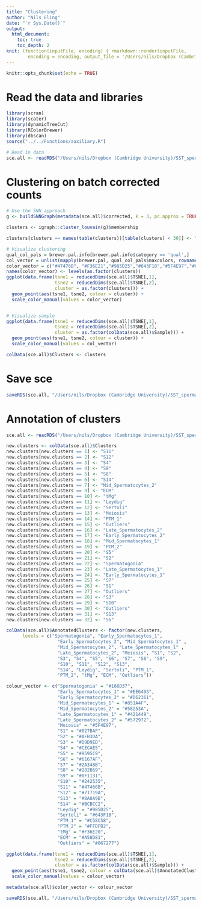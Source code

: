 ```yaml
---
title: "Clustering"
author: "Nils Eling"
date: "`r Sys.Date()`"
output: 
  html_document:
    toc: true
    toc_depth: 2
knit: (function(inputFile, encoding) { rmarkdown::render(inputFile, 
        encoding = encoding, output_file = '/Users/nils/Dropbox (Cambridge University)/SST_spermatocytes/Analysis/10X/Preprocessing/QualityControl/Clustering.html') })
---
```


```r
knitr::opts_chunk$set(echo = TRUE)
```

# Read the data and libraries

```r
library(scran)
library(scater)
library(dynamicTreeCut)
library(RColorBrewer)
library(dbscan)
source("../../Functions/auxiliary.R")

# Read in data
sce.all <- readRDS("/Users/nils/Dropbox (Cambridge University)/SST_spermatocytes/Analysis/data/10X_data/SCE_all_BatchCorrected.rds")
```

# Clustering on batch corrected counts

```r
# Use the SNN approach
g <- buildSNNGraph(metadata(sce.all)$corrected, k = 3, pc.approx = TRUE)

clusters <- igraph::cluster_louvain(g)$membership

clusters[clusters == names(table(clusters))[table(clusters) < 30]] <- "Outliers"

# Visualize clustering
qual_col_pals = brewer.pal.info[brewer.pal.info$category == 'qual',]
col_vector = unlist(mapply(brewer.pal, qual_col_pals$maxcolors, rownames(qual_col_pals)))
color_vector = c("#47476B", "#F36E21","#985D25","#643F18","#5F4E97","#C58C58","#B19B31","#572972","#D62261","#851A4F","#FFDFB2","#71719A","#9595C9","#AFB3DA","#176D38","#421449","#EE6493","#2A348B","#827BAF","#93381F","#D9D9ED","#242435","#CECAE5","#067277","#8A8A9B","#6167AF","#0F1131","#282B69","#BCBCC2","#4A1028","#A58D81","#ff00ff")
names(color_vector) <- levels(as.factor(clusters))
ggplot(data.frame(tsne1 = reducedDims(sce.all)$TSNE[,1],
                  tsne2 = reducedDims(sce.all)$TSNE[,2],
                  cluster = as.factor(clusters))) +
  geom_point(aes(tsne1, tsne2, colour = cluster)) +
  scale_color_manual(values = color_vector)


# Visualize sample
ggplot(data.frame(tsne1 = reducedDims(sce.all)$TSNE[,1],
                  tsne2 = reducedDims(sce.all)$TSNE[,2],
                  cluster = as.factor(colData(sce.all)$Sample))) +
  geom_point(aes(tsne1, tsne2, colour = cluster)) +
  scale_color_manual(values = col_vector)

colData(sce.all)$Clusters <- clusters
```

# Save sce

```r
saveRDS(sce.all, "/Users/nils/Dropbox (Cambridge University)/SST_spermatocytes/Analysis/data/10X_data/SCE_all_clusters.rds")
```


# Annotation of clusters

```r
sce.all <- readRDS("/Users/nils/Dropbox (Cambridge University)/SST_spermatocytes/Analysis/data/10X_data/SCE_all_clusters.rds")

new.clusters <- colData(sce.all)$Clusters
new.clusters[new.clusters == 1] <- "S11"
new.clusters[new.clusters == 2] <- "S12"
new.clusters[new.clusters == 3] <- "S4"
new.clusters[new.clusters == 4] <- "S9"
new.clusters[new.clusters == 5] <- "S8"
new.clusters[new.clusters == 6] <- "S14"
new.clusters[new.clusters == 7] <- "Mid_Spermatocytes_2"
new.clusters[new.clusters == 9] <- "ECM"
new.clusters[new.clusters == 10] <- "tMg"
new.clusters[new.clusters == 11] <- "Leydig"
new.clusters[new.clusters == 12] <- "Sertoli"
new.clusters[new.clusters == 13] <- "Meiosis"
new.clusters[new.clusters == 14] <- "PTM_1"
new.clusters[new.clusters == 15] <- "Outliers"
new.clusters[new.clusters == 16] <- "Late_Spermatocytes_2"
new.clusters[new.clusters == 17] <- "Early_Spermatocytes_2"
new.clusters[new.clusters == 18] <- "Mid_Spermatocytes_1"
new.clusters[new.clusters == 19] <- "PTM_2"
new.clusters[new.clusters == 20] <- "S5"
new.clusters[new.clusters == 21] <- "S2"
new.clusters[new.clusters == 22] <- "Spermatogonia"
new.clusters[new.clusters == 23] <- "Late_Spermatocytes_1"
new.clusters[new.clusters == 24] <- "Early_Spermatocytes_1"
new.clusters[new.clusters == 25] <- "S7"
new.clusters[new.clusters == 26] <- "S1"
new.clusters[new.clusters == 27] <- "Outliers"
new.clusters[new.clusters == 28] <- "S3"
new.clusters[new.clusters == 29] <- "S10"
new.clusters[new.clusters == 30] <- "Outliers"
new.clusters[new.clusters == 31] <- "S13"
new.clusters[new.clusters == 32] <- "S6"

colData(sce.all)$AnnotatedClusters <- factor(new.clusters,
      levels = c("Spermatogonia", "Early_Spermatocytes_1", 
                   "Early_Spermatocytes_2", "Mid_Spermatocytes_1" , 
                   "Mid_Spermatocytes_2", "Late_Spermatocytes_1" ,
                   "Late_Spermatocytes_2", "Meiosis", "S1", "S2",
                   "S3", "S4", "S5", "S6", "S7", "S8", "S9",
                   "S10", "S11", "S12", "S13",
                   "S14", "Leydig", "Sertoli", "PTM_1", 
                   "PTM_2", "tMg", "ECM", "Outliers"))

colour_vector <- c("Spermatogonia" = "#166D37", 
                   "Early_Spermatocytes_1" = "#EE6493", 
                   "Early_Spermatocytes_2" = "#D62361",
                   "Mid_Spermatocytes_1" = "#851A4F", 
                   "Mid_Spermatocytes_2" = "#58253A",
                   "Late_Spermatocytes_1" = "#421449",
                   "Late_Spermatocytes_2" = "#572972", 
                   "Meiosis" = "#5F4E97",
                   "S1" = "#827BAF",
                   "S2" = "#AFB3DA",
                   "S3" = "#D9D9ED",
                   "S4" = "#CECAE5",
                   "S5" = "#9595C9",
                   "S6" = "#6167AF",
                   "S7" = "#2A348B",
                   "S8" = "#282B69",
                   "S9" = "#0F1131",
                   "S10" = "#242535",
                   "S11" = "#47466B",
                   "S12" = "#71719A",
                   "S13" = "#8A8A9B",
                   "S14" = "#BCBCC2",
                   "Leydig" = "#985D25",
                   "Sertoli" = "#643F18",
                   "PTM_1" = "#C58C58", 
                   "PTM_2" = "#FFDFB2",
                   "tMg" = "#F36E20",
                   "ECM" = "#A58D81",
                   "Outliers" = "#067277")

ggplot(data.frame(tsne1 = reducedDims(sce.all)$TSNE[,1],
                  tsne2 = reducedDims(sce.all)$TSNE[,2],
                  cluster = as.factor(colData(sce.all)$Sample))) +
  geom_point(aes(tsne1, tsne2, colour = colData(sce.all)$AnnotatedClusters)) +
  scale_color_manual(values = colour_vector)

metadata(sce.all)$color_vector <- colour_vector
```

```r
saveRDS(sce.all, "/Users/nils/Dropbox (Cambridge University)/SST_spermatocytes/Analysis/data/10X_data/SCE_all_clusters.rds")
```


